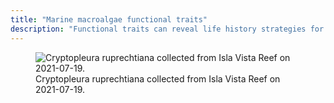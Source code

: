 ```yaml
---
title: "Marine macroalgae functional traits"
description: "Functional traits can reveal life history strategies for algal species in the Santa Barbara Coastal Long Term Ecological Research Site."
---
```


![Cryptopleura ruprechtiana collected from Isla Vista Reef on 2021-07-19.](research_traits.jpg){fig-alt="Scan of Cryptopleura ruprechtiana, a marine macroalgae, on a white background. There is a ruler on the left for scale, and the sample tag is in the bottom left corner."}
